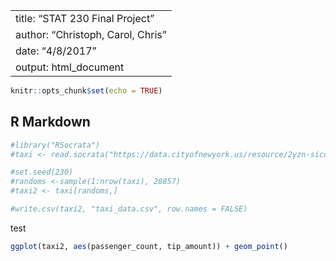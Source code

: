 ----
title: "STAT 230 Final Project"
author: "Christoph, Carol, Chris"
date: "4/8/2017"
output: html_document
 ----
```r
knitr::opts_chunk$set(echo = TRUE)
```

## R Markdown

```r
#library("RSocrata")
#taxi <- read.socrata("https://data.cityofnewyork.us/resource/2yzn-sicd.json?$where=pickup_datetime between #'2015-05-06T00:00:00.000' and '2015-05-07T00:00:00.000'&payment_type=1")
```

```r
#set.seed(230)
#randoms <-sample(1:nrow(taxi), 28857)
#taxi2 <- taxi[randoms,]

#write.csv(taxi2, "taxi_data.csv", row.names = FALSE)
```

test
```r
ggplot(taxi2, aes(passenger_count, tip_amount)) + geom_point()
```

